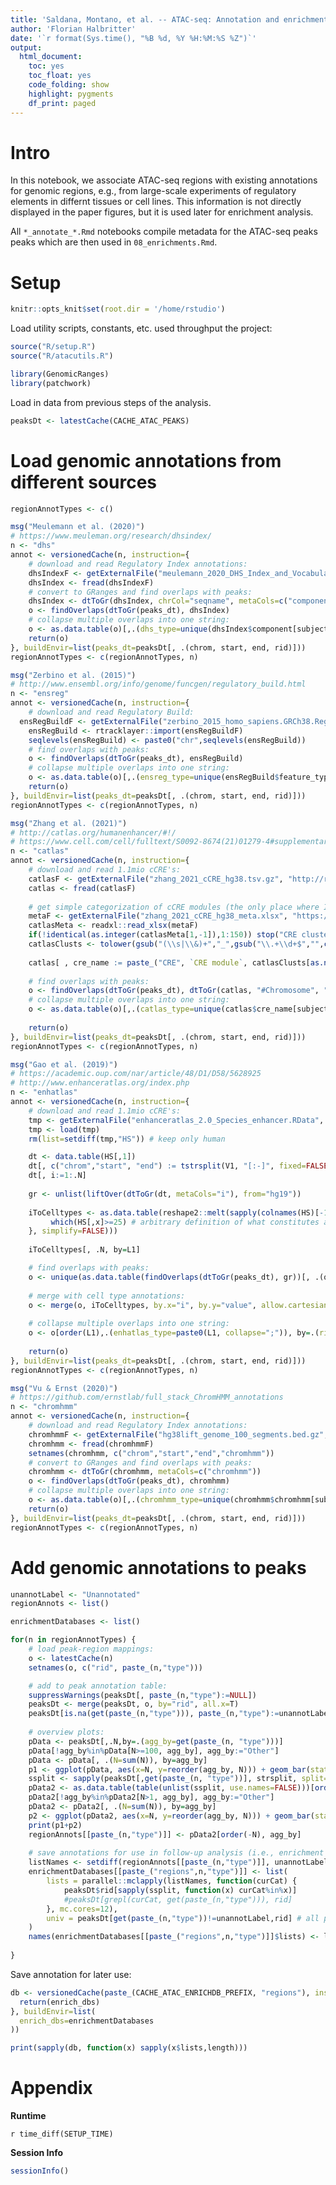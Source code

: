 ```yaml
---
title: 'Saldana, Montano, et al. -- ATAC-seq: Annotation and enrichment analysis' 
author: 'Florian Halbritter'
date: '`r format(Sys.time(), "%B %d, %Y %H:%M:%S %Z")`'
output:
  html_document: 
    toc: yes
    toc_float: yes
    code_folding: show
    highlight: pygments
    df_print: paged
---
```



# Intro

In this notebook, we associate ATAC-seq regions with existing annotations for genomic regions, e.g., from large-scale experiments of regulatory elements in differnt tissues or cell lines.
This information is not directly displayed in the paper figures, but it is used later for enrichment analysis.

All `*_annotate_*.Rmd` notebooks compile metadata for the ATAC-seq peaks peaks which are then used in `08_enrichments.Rmd`.


# Setup

```r
knitr::opts_knit$set(root.dir = '/home/rstudio')
```

Load utility scripts, constants, etc. used throughput the project:

```r
source("R/setup.R")
source("R/atacutils.R")

library(GenomicRanges)
library(patchwork)
```

Load in data from previous steps of the analysis.

```r
peaksDt <- latestCache(CACHE_ATAC_PEAKS)
```


# Load genomic annotations from different sources

```r
regionAnnotTypes <- c()

msg("Meulemann et al. (2020)")
# https://www.meuleman.org/research/dhsindex/
n <- "dhs"
annot <- versionedCache(n, instruction={
	# download and read Regulatory Index annotations:
	dhsIndexF <- getExternalFile("meulemann_2020_DHS_Index_and_Vocabulary_hg38_WM20190703.txt.gz", "https://www.meuleman.org/DHS_Index_and_Vocabulary_hg38_WM20190703.txt.gz")
	dhsIndex <- fread(dhsIndexF)
	# convert to GRanges and find overlaps with peaks:
	dhsIndex <- dtToGr(dhsIndex, chrCol="seqname", metaCols=c("component"))	
	o <- findOverlaps(dtToGr(peaks_dt), dhsIndex)
	# collapse multiple overlaps into one string:
	o <- as.data.table(o)[,.(dhs_type=unique(dhsIndex$component[subjectHits])),by=queryHits][order(dhs_type),.(annot=paste0(dhs_type, collapse=";")), by=.(rid=peaksDt$rid[queryHits])]
	return(o)
}, buildEnvir=list(peaks_dt=peaksDt[, .(chrom, start, end, rid)]))
regionAnnotTypes <- c(regionAnnotTypes, n)

msg("Zerbino et al. (2015)")
# http://www.ensembl.org/info/genome/funcgen/regulatory_build.html
n <- "ensreg"
annot <- versionedCache(n, instruction={
	# download and read Regulatory Build:
  ensRegBuildF <- getExternalFile("zerbino_2015_homo_sapiens.GRCh38.Regulatory_Build.regulatory_features.20210107.gff.gz", "http://ftp.ensembl.org/pub/release-104/regulation/homo_sapiens/homo_sapiens.GRCh38.Regulatory_Build.regulatory_features.20210107.gff.gz")
	ensRegBuild <- rtracklayer::import(ensRegBuildF)
	seqlevels(ensRegBuild) <- paste0("chr",seqlevels(ensRegBuild))
	# find overlaps with peaks:
	o <- findOverlaps(dtToGr(peaks_dt), ensRegBuild)
	# collapse multiple overlaps into one string:
	o <- as.data.table(o)[,.(ensreg_type=unique(ensRegBuild$feature_type[subjectHits])),by=queryHits][order(ensreg_type),.(ensreg_type=paste0(ensreg_type, collapse=";")), by=.(rid=peaksDt$rid[queryHits])]
	return(o)
}, buildEnvir=list(peaks_dt=peaksDt[, .(chrom, start, end, rid)]))
regionAnnotTypes <- c(regionAnnotTypes, n)

msg("Zhang et al. (2021)")
# http://catlas.org/humanenhancer/#!/
# https://www.cell.com/cell/fulltext/S0092-8674(21)01279-4#supplementaryMaterial
n <- "catlas"
annot <- versionedCache(n, instruction={
	# download and read 1.1mio cCRE's:
	catlasF <- getExternalFile("zhang_2021_cCRE_hg38.tsv.gz", "http://renlab.sdsc.edu/kai/Key_Processed_Data/cCRE_hg38.tsv.gz")
	catlas <- fread(catlasF)
	
	# get simple categorization of cCRE modules (the only place where I found this was the header of a supplementary table with GO enrichments):
	metaF <- getExternalFile("zhang_2021_cCRE_hg38_meta.xlsx", "https://data.mendeley.com/public-files/datasets/yv4fzv6cnm/files/40c64a61-4e73-42c4-9067-b28c507410d8/file_downloaded")
	catlasMeta <- readxl::read_xlsx(metaF)
	if(!identical(as.integer(catlasMeta[1,-1]),1:150)) stop("CRE cluster metadta not ordered as expected")
	catlasClusts <- tolower(gsub("(\\s|\\&)+","_",gsub("\\.+\\d+$","",colnames(catlasMeta)[-1]))) # strings are in order of cluster number
		
	catlas[ , cre_name := paste_("CRE", `CRE module`, catlasClusts[as.numeric(`CRE module`)])]
		
	# find overlaps with peaks:
	o <- findOverlaps(dtToGr(peaks_dt), dtToGr(catlas, "#Chromosome", "hg38_Start", "hg38_End"))
	# collapse multiple overlaps into one string:
	o <- as.data.table(o)[,.(catlas_type=unique(catlas$cre_name[subjectHits])),by=queryHits][order(catlas_type),.(catlas_type=paste0(catlas_type, collapse=";")), by=.(rid=peaksDt$rid[queryHits])]
	
	return(o)
}, buildEnvir=list(peaks_dt=peaksDt[, .(chrom, start, end, rid)]))
regionAnnotTypes <- c(regionAnnotTypes, n)

msg("Gao et al. (2019)")
# https://academic.oup.com/nar/article/48/D1/D58/5628925
# http://www.enhanceratlas.org/index.php
n <- "enhatlas"
annot <- versionedCache(n, instruction={
	# download and read 1.1mio cCRE's:
	tmp <- getExternalFile("enhanceratlas_2.0_Species_enhancer.RData", "http://www.enhanceratlas.org/data/download/Species_enhancer.RData")
	tmp <- load(tmp)
	rm(list=setdiff(tmp,"HS")) # keep only human

	dt <- data.table(HS[,1])
	dt[, c("chrom","start", "end") := tstrsplit(V1, "[:-]", fixed=FALSE)]
	dt[, i:=1:.N]
		
	gr <- unlist(liftOver(dtToGr(dt, metaCols="i"), from="hg19"))
		
	iToCelltypes <- as.data.table(reshape2::melt(sapply(colnames(HS)[-1], function(x) {
		 which(HS[,x]>=25) # arbitrary definition of what constitutes and active enhancer (also I don't really know what the numbers mean, as it's not described anywhere)
	}, simplify=FALSE)))
	
	iToCelltypes[, .N, by=L1]

	# find overlaps with peaks:
	o <- unique(as.data.table(findOverlaps(dtToGr(peaks_dt), gr))[, .(queryHits, i=gr$i[subjectHits])])
	
	# merge with cell type annotations:
	o <- merge(o, iToCelltypes, by.x="i", by.y="value", allow.cartesian=TRUE)
	
	# collapse multiple overlaps into one string:
	o <- o[order(L1),.(enhatlas_type=paste0(L1, collapse=";")), by=.(rid=peaks_dt$rid[queryHits])]
	
	return(o)
}, buildEnvir=list(peaks_dt=peaksDt[, .(chrom, start, end, rid)]))
regionAnnotTypes <- c(regionAnnotTypes, n)

msg("Vu & Ernst (2020)")
# https://github.com/ernstlab/full_stack_ChromHMM_annotations
n <- "chromhmm"
annot <- versionedCache(n, instruction={
	# download and read Regulatory Index annotations:
	chromhmmF <- getExternalFile("hg38lift_genome_100_segments.bed.gz", "https://public.hoffman2.idre.ucla.edu/ernst/1G6UT/hg38lift_genome_100_segments.bed.gz")
	chromhmm <- fread(chromhmmF)
	setnames(chromhmm, c("chrom","start","end","chromhmm"))
	# convert to GRanges and find overlaps with peaks:
	chromhmm <- dtToGr(chromhmm, metaCols=c("chromhmm"))	
	o <- findOverlaps(dtToGr(peaks_dt), chromhmm)
	# collapse multiple overlaps into one string:
	o <- as.data.table(o)[,.(chromhmm_type=unique(chromhmm$chromhmm[subjectHits])),by=queryHits][order(chromhmm_type),.(annot=paste0(chromhmm_type, collapse=";")), by=.(rid=peaksDt$rid[queryHits])]
	return(o)
}, buildEnvir=list(peaks_dt=peaksDt[, .(chrom, start, end, rid)]))
regionAnnotTypes <- c(regionAnnotTypes, n)
```

# Add genomic annotations to peaks

```r
unannotLabel <- "Unannotated"
regionAnnots <- list()

enrichmentDatabases <- list()

for(n in regionAnnotTypes) {
	# load peak-region mappings:
	o <- latestCache(n)
	setnames(o, c("rid", paste_(n,"type")))

	# add to peak annotation table:
	suppressWarnings(peaksDt[, paste_(n,"type"):=NULL])
	peaksDt <- merge(peaksDt, o, by="rid", all.x=T)
	peaksDt[is.na(get(paste_(n,"type"))), paste_(n,"type"):=unannotLabel]
		
	# overview plots:
	pData <- peaksDt[,.N,by=.(agg_by=get(paste_(n, "type")))]	
	pData[!agg_by%in%pData[N>=100, agg_by], agg_by:="Other"]
	pData <- pData[, .(N=sum(N)), by=agg_by]
	p1 <- ggplot(pData, aes(x=N, y=reorder(agg_by, N))) + geom_bar(stat="identity", fill="black") + defTheme() + ylab(NULL) + scale_x_continuous(expand=c(0,0))	
	ssplit <- sapply(peaksDt[,get(paste_(n, "type"))], strsplit, split=";")	
	pData2 <- as.data.table(table(unlist(ssplit, use.names=FALSE)))[order(-N), .(agg_by=V1, N)]
	pData2[!agg_by%in%pData2[N>1, agg_by], agg_by:="Other"]
	pData2 <- pData2[, .(N=sum(N)), by=agg_by]
	p2 <- ggplot(pData2, aes(x=N, y=reorder(agg_by, N))) + geom_bar(stat="identity", fill="black") + defTheme() + ylab(NULL) + scale_x_continuous(expand=c(0,0))
	print(p1+p2)
	regionAnnots[[paste_(n,"type")]] <- pData2[order(-N), agg_by]
			
	# save annotations for use in follow-up analysis (i.e., enrichment analysis):
	listNames <- setdiff(regionAnnots[[paste_(n,"type")]], unannotLabel)
	enrichmentDatabases[[paste_("regions",n,"type")]] <- list(
		lists = parallel::mclapply(listNames, function(curCat) {
			peaksDt$rid[sapply(ssplit, function(x) curCat%in%x)]
			#peaksDt[grepl(curCat, get(paste_(n,"type"))), rid]
		}, mc.cores=12),
		univ = peaksDt[get(paste_(n,"type"))!=unannotLabel,rid]	# all peaks with at least one annotated overlap
	)
	names(enrichmentDatabases[[paste_("regions",n,"type")]]$lists) <- listNames
	
}
```

Save annotation for later use:

```r
db <- versionedCache(paste_(CACHE_ATAC_ENRICHDB_PREFIX, "regions"), instruction={
  return(enrich_dbs)
}, buildEnvir=list(
  enrich_dbs=enrichmentDatabases
))

print(sapply(db, function(x) sapply(x$lists,length)))
```




# Appendix

**Runtime**

`r time_diff(SETUP_TIME)`

**Session Info**

```r
sessionInfo()
```
